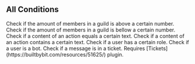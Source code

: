 ## All Conditions


<Properties>
  <Property name="aboveMembers" type="Required Args: amount - number">
    Check if the amount of members in a guild is above a certain number.
  </Property>
  <Property name="bellowMembers" type="Required Args: amount - number">
    Check if the amount of members in a guild is bellow a certain number.
  </Property>
  <Property name="content" type="Required Args: text - string[]">
    Check if a content of an action equals a certain text.
  </Property>
  <Property name="contentContains" type="Required Args: text - string[]">
    Check if a content of an action contains a certain text.
  </Property>
  <Property name="hasRole" type="Required Args: role - string, Optionnal Args: inherit - boolean">
    Check if a user has a certain role.
  </Property>
  <Property name="isBot">
    Check if a user is a bot.
  </Property>
  <Property name="inTicket">
    Check if a message is in a ticket. Requires [Tickets](https://builtbybit.com/resources/51625/) plugin.
  </Property>
</Properties>